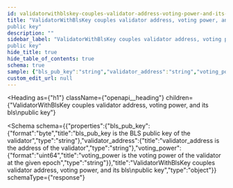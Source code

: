 ```yaml
---
id: validatorwithblskey-couples-validator-address-voting-power-and-its-bls-public-key
title: "ValidatorWithBlsKey couples validator address, voting power, and its bls
public key"
description: ""
sidebar_label: "ValidatorWithBlsKey couples validator address, voting power, and its bls
public key"
hide_title: true
hide_table_of_contents: true
schema: true
sample: {"bls_pub_key":"string","validator_address":"string","voting_power":"string"}
custom_edit_url: null
---
```



<Heading
  as={"h1"}
  className={"openapi__heading"}
  children={"ValidatorWithBlsKey couples validator address, voting power, and its bls\npublic key"}
>
</Heading>





<Schema
  schema={{"properties":{"bls_pub_key":{"format":"byte","title":"bls_pub_key is the BLS public key of the validator","type":"string"},"validator_address":{"title":"validator_address is the address of the validator","type":"string"},"voting_power":{"format":"uint64","title":"voting_power is the voting power of the validator at the given epoch","type":"string"}},"title":"ValidatorWithBlsKey couples validator address, voting power, and its bls\npublic key","type":"object"}}
  schemaType={"response"}
>
  
</Schema>
            